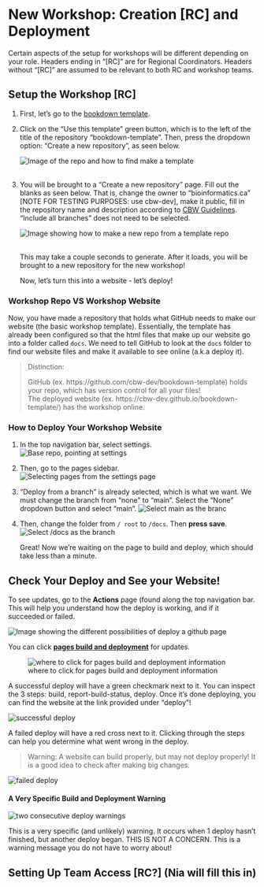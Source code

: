 # **New Workshop**: Creation [RC] and Deployment {#new-workshop-create-deploy}

Certain aspects of the setup for workshops will be different depending on your role. Headers ending in "[RC]" are for Regional Coordinators. Headers without "[RC]" are assumed to be relevant to both RC and workshop teams.

## Setup the Workshop [RC] {#rc-workshop-setup}

1. First, let's go to the <a href="https://github.com/cbw-dev/bookdown-template" target="_blank">bookdown template</a>.

2. Click on the "Use this template" green button, which is to the left of the title of the repository "bookdown-template". Then, press the dropdown option: "Create a new repository", as seen below.

    ![Image of the repo and how to find make a template](img/template/make-a-template.png)\
    <br> <!-- enforces a space after the image -->

3. You will be brought to a "Create a new repository" page. Fill out the blanks as seen below. That is, change the owner to "bioinformatics.ca" [NOTE FOR TESTING PURPOSES: use cbw-dev], make it public, fill in the repository name and description according to [CBW Guidelines](). <br>"Include all branches" does not need to be selected.
    
    ![Image showing how to make a new repo from a template repo](img/template/make-new-repo.png)\
    <br>

    This may take a couple seconds to generate. After it loads, you will be brought to a new repository for the new workshop!
    
    Now, let's turn this into a website - let's deploy!

### Workshop Repo VS Workshop Website {#workshop-vs-repo}

Now, you have made a repository that holds what GitHub needs to make our website (the basic workshop template). Essentially, the template has already been configured so that the html files that make up our website go into a folder called `docs`. We need to tell GitHub to look at the `docs` folder to find our website files and make it available to see online (a.k.a deploy it).

> Distinction:
>
> GitHub (ex. https://github.com/cbw-dev/bookdown-template) holds your repo, which has version control for all your files! <br> The deployed website (ex. https://cbw-dev.github.io/bookdown-template/) has the workshop online.

### How to Deploy Your Workshop Website {#deploy-website}

1. In the top navigation bar, select settings.
![Base repo, pointing at settings](img/git-instruct/github-settings.png)

2. Then, go to the pages sidebar.
![Selecting pages from the settings page](img/git-instruct/github-select-pages.png)

3. "Deploy from a branch" is already selected, which is what we want. We must change the branch from "none" to "main". Select the "None" dropdown button and select "main".
![Select main as the branc](img/git-instruct/github-deploy-main.png)\

4. Then, change the folder from `/ root` to `/docs`. Then **press save**.
![Select /docs as the branch](img/git-instruct/github-deploy-docs.png)\
    
    Great! Now we're waiting on the page to build and deploy, which should take less than a minute.
  
## Check Your Deploy and See your Website! {#check-deploy}
        
To see updates, go to the **Actions** page (found along the top navigation bar. This will help you understand how the deploy is working, and if it succeeded or failed.

![Image showing the different possibilities of deploy a github page](img/git-instruct/github-pages-actions-explained.png)\

You can click <u>**pages build and deployment**</u> for updates.

![where to click for pages build and deployment information](img/git-instruct/pages-build-and-deployment.png)

A successful deploy will have a green checkmark next to it. You can inspect the 3 steps: build, report-build-status, deploy. Once it's done deploying, you can find the website at the link provided under "deploy"!

![successful deploy](img/git-instruct/successful-deploy.png)\

A failed deploy will have a red cross next to it. Clicking through the steps can help you determine what went wrong in the deploy.

> Warning: A website can build properly, but may not deploy properly! It is a good idea to check after making big changes.

![failed deploy](img/git-instruct/failed-deploy.png)\

#### A Very Specific Build and Deployment Warning {-}

![two consecutive deploy warnings](img/git-instruct/exclamation-point-deploy-warning.png)\

This is a very specific (and unlikely) warning. It occurs when 1 deploy hasn't finished, but another deploy began. THIS IS NOT A CONCERN. This is a warning message you do not have to worry about!

## Setting Up Team Access [RC?] (Nia will fill this in)

